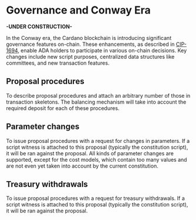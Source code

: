 # Governance and Conway Era

__-UNDER CONSTRUCTION-__

In the Conway era, the Cardano blockchain is introducing significant governance features on-chain. These enhancements, as described in [CIP-1694](https://github.com/cardano-foundation/CIPs/tree/master/CIP-1694), enable ADA holders
to participate in various on-chain decisions. Key changes include new script purposes, centralized data structures like committees, and new transaction features.

## Proposal procedures

To describe proposal procedures and attach an arbitrary number of those in transaction skeletons. The balancing mechanism will take into account the required deposit for each of these procedures.

## Parameter changes

To issue proposal procedures with a request for changes in parameters. If a script witness is attached to this proposal (typically the constitution script), it will be ran against the proposal. All kinds of parameter changes are supported, except for the cost models, which contain too many values and are not even yet taken into account by the current constitution.

## Treasury withdrawals

To issue proposal procedures with a request for treasury withdrawals. If a script witness is attached to this proposal (typically the constitution script), it will be ran against the proposal.
